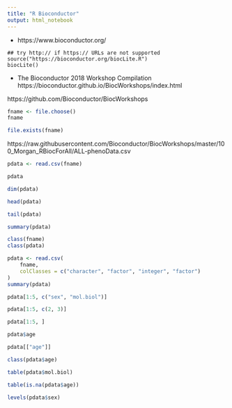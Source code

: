 ```yaml
---
title: "R Bioconductor"
output: html_notebook
---
```



- https://www.bioconductor.org/

```
## try http:// if https:// URLs are not supported
source("https://bioconductor.org/biocLite.R")
biocLite()
```

- The Bioconductor 2018 Workshop Compilation
https://bioconductor.github.io/BiocWorkshops/index.html

https://github.com/Bioconductor/BiocWorkshops


```r
fname <- file.choose()
fname
```


```r
file.exists(fname)
```


https://raw.githubusercontent.com/Bioconductor/BiocWorkshops/master/100_Morgan_RBiocForAll/ALL-phenoData.csv

```r
pdata <- read.csv(fname)
```


```r
pdata
```



```r
dim(pdata)
```


```r
head(pdata)
```


```r
tail(pdata)
```



```r
summary(pdata)
```



```r
class(fname)
class(pdata)
```


```r
pdata <- read.csv(
    fname,
    colClasses = c("character", "factor", "integer", "factor")
)
summary(pdata)
```


```r
pdata[1:5, c("sex", "mol.biol")]
```

```r
pdata[1:5, c(2, 3)]
```


```r
pdata[1:5, ]
```


```r
pdata$age
```


```r
pdata[["age"]]
```


```r
class(pdata$age)
```



```r
table(pdata$mol.biol)
```


```r
table(is.na(pdata$age))

```


```r
levels(pdata$sex)

```




